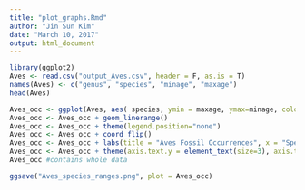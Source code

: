 ```yaml
---
title: "plot_graphs.Rmd"
author: "Jin Sun Kim"
date: "March 10, 2017"
output: html_document
---
```


```r
library(ggplot2)
Aves <- read.csv("output_Aves.csv", header = F, as.is = T)
names(Aves) <- c("genus", "species", "minage", "maxage")
head(Aves)

Aves_occ <- ggplot(Aves, aes( species, ymin = maxage, ymax=minage, colour = genus))
Aves_occ <- Aves_occ + geom_linerange()
Aves_occ <- Aves_occ + theme(legend.position="none")
Aves_occ <- Aves_occ + coord_flip()
Aves_occ <- Aves_occ + labs(title = "Aves Fossil Occurrences", x = "Species", y = "Ma ago") + theme(plot.title = element_text(hjust = 0.5, size=22, face = "bold"), axis.title =element_text(size=20))
Aves_occ <- Aves_occ + theme(axis.text.y = element_text(size=3), axis.ticks.y=element_blank())
Aves_occ #contains whole data

ggsave("Aves_species_ranges.png", plot = Aves_occ)

```


